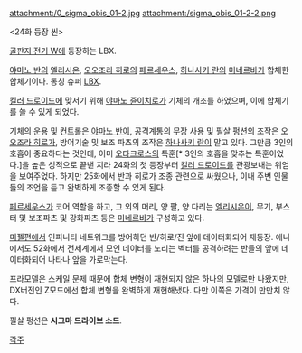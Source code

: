 {{{+1 '''Σオービス'''}}}

attachment:/0_sigma_obis_01-2.jpg
attachment:/sigma_obis_01-2-2.png

{{{#!HTML
<iframe width="560" height="315" src="http://www.youtube.com/embed/SNiFoFr3XK8" frameborder="0" allowfullscreen></iframe>
}}}

<24화 등장 씬>

[[골판지 전기 W]]에 등장하는 LBX.

[[야마노 반]]의 [[엘리시온]], [[오오조라 히로]]의 [[페르세우스]], [[하나사키 란]]의 [[미네르바]]가 합체한 합체기이다. 통칭 슈퍼 [[LBX]].

[[킬러 드로이드]]에 맞서기 위해 [[야마노 쥰이치로]]가 기체의 개조를 하였으며, 이에 합체기를 쓸 수 있게 되었다.

기체의 운용 및 컨트롤은 [[야마노 반]]이, 공격계통의 무장 사용 및 필살 펑션의 조작은 [[오오조라 히로]]가, 방어기술 및 보조 파츠의 조작은 [[하나사키 란]]이 맡고 있다. 그만큼 3인의 호흡이 중요하다는 것인데, 이미 [[오타크로스]]의 특훈[* 3인의 호흡을 맞추는 특훈이었다.]을 높은 성적으로 끝낸 지라 24화의 첫 등장부터 [[킬러 드로이드]]를 관광보내는 위엄을 보여주었다. 하지만 25화에서 반과 히로가 조종 관련으로 싸웠으나, 이내 주변 인물들의 조언을 듣고 완벽하게 조종할 수 있게 된다.

[[페르세우스]]가 코어 역할을 하고, 그 외의 머리, 양 팔, 양 다리는 [[엘리시온]]이, 무기, 부스터 및 보조파츠 및 강화파츠 등은 [[미네르바]]가 구성하고 있다.

[[미젤]]편에서 인피니티 네트워크를 방어하던 반/히로/진 앞에 데이터화되어 재등장. 애니에서도 52화에서 전세계에서 모인 데이터를 노리는 벡터를 공격하려는 반들의 앞에 데이터화되어 나타나 앞을 가로막는다.

프라모델은 스케일 문제 때문에 합체 변형이 재현되지 않은 하나의 모델로만 나왔지만, DX버전인 Z모드에선 합체 변형을 완벽하게 재현해냈다. 다만 이쪽은 가격이 만만치 않다.

필살 펑션은 '''시그마 드라이브 소드'''.

[[각주]]

